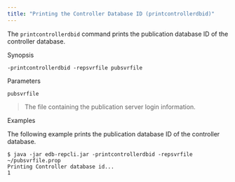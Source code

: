 ```yaml
---
title: "Printing the Controller Database ID (printcontrollerdbid)"
---
```


<div id="printing_controller_db_id" class="registered_link"></div>

The `printcontrollerdbid` command prints the publication database ID of the controller database.

Synopsis

`-printcontrollerdbid -repsvrfile pubsvrfile`

Parameters

`pubsvrfile`

> The file containing the publication server login information.

Examples

The following example prints the publication database ID of the controller database.

```text
$ java -jar edb-repcli.jar -printcontrollerdbid -repsvrfile ~/pubsvrfile.prop
Printing Controller database id...
1
```
